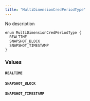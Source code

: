 ```yaml
---
title: "MultiDimensionCredPeriodType"
---
```


No description

```
enum MultiDimensionCredPeriodType {
  REALTIME
  SNAPSHOT_BLOCK
  SNAPSHOT_TIMESTAMP
}

```

### Values[](#values "Direct link to heading")

#### `REALTIME`[](#realtime "Direct link to heading")

#### `SNAPSHOT_BLOCK`[](#snapshot%5Fblock "Direct link to heading")

#### `SNAPSHOT_TIMESTAMP`[](#snapshot%5Ftimestamp "Direct link to heading")